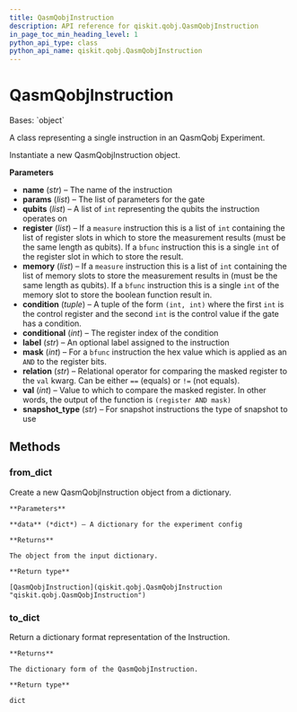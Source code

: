 ```yaml
---
title: QasmQobjInstruction
description: API reference for qiskit.qobj.QasmQobjInstruction
in_page_toc_min_heading_level: 1
python_api_type: class
python_api_name: qiskit.qobj.QasmQobjInstruction
---
```


# QasmQobjInstruction

<Class id="qiskit.qobj.QasmQobjInstruction" github="https://github.com/qiskit/qiskit/tree/stable/0.18/qiskit/qobj/qasm_qobj.py" signature="QasmQobjInstruction(name, params=None, qubits=None, register=None, memory=None, condition=None, conditional=None, label=None, mask=None, relation=None, val=None, snapshot_type=None)">
  Bases: `object`

  A class representing a single instruction in an QasmQobj Experiment.

  Instantiate a new QasmQobjInstruction object.

  **Parameters**

  *   **name** (*str*) – The name of the instruction
  *   **params** (*list*) – The list of parameters for the gate
  *   **qubits** (*list*) – A list of `int` representing the qubits the instruction operates on
  *   **register** (*list*) – If a `measure` instruction this is a list of `int` containing the list of register slots in which to store the measurement results (must be the same length as qubits). If a `bfunc` instruction this is a single `int` of the register slot in which to store the result.
  *   **memory** (*list*) – If a `measure` instruction this is a list of `int` containing the list of memory slots to store the measurement results in (must be the same length as qubits). If a `bfunc` instruction this is a single `int` of the memory slot to store the boolean function result in.
  *   **condition** (*tuple*) – A tuple of the form `(int, int)` where the first `int` is the control register and the second `int` is the control value if the gate has a condition.
  *   **conditional** (*int*) – The register index of the condition
  *   **label** (*str*) – An optional label assigned to the instruction
  *   **mask** (*int*) – For a `bfunc` instruction the hex value which is applied as an `AND` to the register bits.
  *   **relation** (*str*) – Relational operator for comparing the masked register to the `val` kwarg. Can be either `==` (equals) or `!=` (not equals).
  *   **val** (*int*) – Value to which to compare the masked register. In other words, the output of the function is `(register AND mask)`
  *   **snapshot\_type** (*str*) – For snapshot instructions the type of snapshot to use

  ## Methods

  ### from\_dict

  <Function id="qiskit.qobj.QasmQobjInstruction.from_dict" signature="classmethod QasmQobjInstruction.from_dict(data)">
    Create a new QasmQobjInstruction object from a dictionary.

    **Parameters**

    **data** (*dict*) – A dictionary for the experiment config

    **Returns**

    The object from the input dictionary.

    **Return type**

    [QasmQobjInstruction](qiskit.qobj.QasmQobjInstruction "qiskit.qobj.QasmQobjInstruction")
  </Function>

  ### to\_dict

  <Function id="qiskit.qobj.QasmQobjInstruction.to_dict" signature="QasmQobjInstruction.to_dict()">
    Return a dictionary format representation of the Instruction.

    **Returns**

    The dictionary form of the QasmQobjInstruction.

    **Return type**

    dict
  </Function>
</Class>

